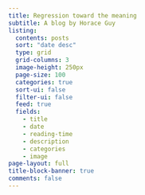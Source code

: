 ```yaml
---
title: Regression toward the meaning
subtitle: A blog by Horace Guy
listing:
  contents: posts
  sort: "date desc"
  type: grid
  grid-columns: 3
  image-height: 250px
  page-size: 100
  categories: true
  sort-ui: false
  filter-ui: false
  feed: true
  fields:
    - title
    - date
    - reading-time
    - description
    - categories
    - image
page-layout: full
title-block-banner: true
comments: false
---
```

